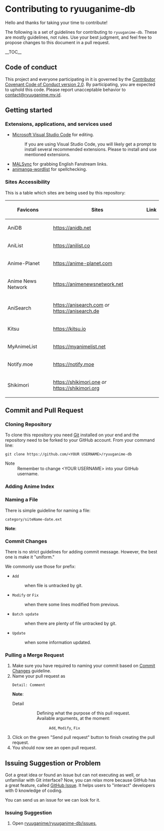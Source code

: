 = Contributing to ryuuganime-db =
<!--UNDER CONSTRUCTION-->
Hello and thanks for taking your time to contribute!

The following is a set of guidelines for contributing to <code>ryuuganime-db</code>. These are mostly guidelines, not rules. Use your best judgment, and feel free to propose changes to this document in a pull request.

__TOC__

== Code of conduct ==
This project and everyone participating in it is governed by the [[CODE_OF_CONDUCT.wiki|Contributor Covenant Code of Conduct version 2.0]]. By participating, you are expected to uphold this code. Please report unacceptable behavior to [mailto:contact@ryuuganime.my.id contact@ryuuganime.my.id].

== Getting started ==

=== Extensions, applications, and services used ===
* [https://code.visualstudio.com/ Microsoft Visual Studio Code] for editing.
*:If you are using Visual Studio Code, you will likely get a prompt to install several recommended extensions. Please to install and use mentioned extensions.
* [https:// MALSync] for grabbing English Fanstream links.
* [[/.dictionaty/animanga|animanga-wordlist]] for spellchecking.

=== Sites Accessibility ===
This is a table which sites are being used by this repository:
{|
!Favicons
!Sites
!Link
|-
|AniDB
|https://anidb.net
|-
|AniList
|https://anilist.co
|-
|Anime-Planet
|https://anime-planet.com
|-
|Anime News Network
|https://animenewsnetwork.net
|-
|AniSearch
|https://anisearch.com ''or'' https://anisearch.de
|-
|Kitsu
|https://kitsu.io
|-
|MyAnimeList
|https://myanimelist.net
|-
|Notify.moe
|https://notify.moe
|-
|Shikimori
|https://shikimori.one ''or'' https://shikimori.org
|}

== Commit and Pull Request ==

=== Cloning Repository ===
To clone this repository you need [https://git-scm.com/downloads Git] installed on your end and the repository need to be forked to your GitHub account. From your command line:
 git <nowiki>clone https://github.com/<YOUR USERNAME>/ryuuganime-db</nowiki>
;Note
:Remember to change <nowiki><YOUR USERNAME></nowiki> into your GitHub username.

=== Adding Anime Index ===

=== Naming a File ===
There is simple guideline for naming a file:
<pre>
category/siteName-date.ext
</pre>
'''Note''':


=== Commit Changes ===
There is no strict guidelines for adding commit message. However, the best one is make it "uniform."

We commonly use those for prefix:

*<code>Add</code>
*:when file is untracked by git.
*<code>Modify</code> or <code>Fix</code>
*:when there some lines modified from previous.
*<code>Batch update</code>
*:when there are plenty of file untracked by git.
*<code>Update</code>
*:when some information updated.

=== Pulling a Merge Request ===

# Make sure you have required to naming your commit based on <a href="#Commit_Changes">Commit Changes</a> guideline.
# Name your pull request as<br/><pre>Detail: Comment</pre>'''Note''':
#; Detail
#::Defining what the purpose of this pull request.<br/>Available arguments, at the moment:
#:::<code>Add</code>, <code>Modify</code>, <code>Fix</code>
# Click on the green "Send pull request" button to finish creating the pull request.
# You should now see an open pull request.

== Issuing Suggestion or Problem ==

Got a great idea or found an issue but can not executing as well, or unfamiliar with Git interface? Now, you can relax more because GitHub has a great feature, called [https://github.com/ryuuganime/animanga-wordlist/issues GitHub Issue]. It helps users to "interact" developers with 0 knowledge of coding.

You can send us an issue for we can look for it. 

=== Issuing Suggestion ===
# Open [https://github.com/ryuuganime/ryuuganime-db/issues ryuuganime/ryuuganime-db/issues],
